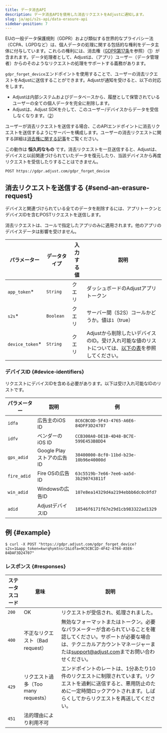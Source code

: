 ```yaml
---
title: データ消去API
description: データ消去APIを使用した消去リクエストをAdjustに通知します。
slug: ja/api/s2s-api/data-erasure-api
sidebar-position: 7
---
```


EUの一般データ保護規則（GDPR）および類似する世界的なプライバシー法（CCPA、LGPDなど）は、個人データの処理に関する包括的な権利をデータ主体に付与しています。これらの権利には、消去権（[GDPR第17条](https://gdpr.eu/article-17-right-to-be-forgotten/)を参照）（[1](https://help.adjust.com/ja/article/gdpr#ref-1)）が含まれます。データ処理者として、Adjustは、（アプリ）ユーザー（データ管理者）からのそのようなリクエストの処理をサポートする義務があります。

`gdpr_forget_device`エンドポイントを使用することで、ユーザーの消去リクエストをAdjustに送信することができます。Adjustが通知を受けると、以下の対応をします。

- Adjustは内部システムおよびデータベースから、履歴として保管されているユーザーの全ての個人データを完全に削除します。
- Adjustは、Adjust SDKを介して、このユーザー/デバイスからデータを受信しなくなります。（[2](https://help.adjust.com/ja/article/gdpr#ref-2)）

ユーザーが消去リクエストを送信する場合、このAPIエンドポイントに消去リクエストを送信するようにサーバーを構成します。ユーザーの消去リクエストに関する詳細は[消去権に関する記事](https://help.adjust.com/ja/article/gdpr)をご覧ください。

<Callout type="important">

この動作は **恒久的なもの** です。消去リクエストを一旦送信すると、Adjustは、デバイスと以前関連づけられていたデータを復元したり、当該デバイスから再度リクエストを受信したりすることはできません。

</Callout>
<CodeBlock title="エンドポイント" highlight="/gdpr_forget_device">

```http
POST https://gdpr.adjust.com/gdpr_forget_device
```

</CodeBlock>

## 消去リクエストを送信する {#send-an-erasure-request}

デバイスと関連づけられている全てのデータを削除するには、アプリトークンとデバイスIDを含むPOSTリクエストを送信します。

<Callout type="note">

消去リクエストは、コールで指定したアプリのみに適用されます。他のアプリのデバイスデータは影響を受けません。

</Callout>

| パラメーター     | データタイプ | 入力する値 | 説明                                                                                                              |
| ---------------- | ------------ | ---------- | ----------------------------------------------------------------------------------------------------------------- |
| `app_token`\*    | `String`     | クエリ     | ダッシュボードのAdjustアプリトークン                                                                              |
| `s2s`\*          | `Boolean`    | クエリ     | サーバー間（S2S）コールかどうか。値は`1`（true）                                                                  |
| `device_token`\* | `String`     | クエリ     | Adjustから削除したいデバイスのID。受け入れ可能な値のリストについては、[以下の表](#device-ids)を参照してください。 |

### デバイスID {#device-identifiers}

リクエストにデバイスIDを含める必要があります。以下は受け入れ可能なIDのリストです。

| パラメーター | 説明                      | 例                                     |
| ------------ | ------------------------- | -------------------------------------- |
| `idfa`       | 広告主のiOS ID            | `8C6CBCOD-5F43-4765-A6E6-84DFF3D24707` |
| `idfv`       | ベンダーのiOS ID          | `CCB300A0-DE1B-4D48-BC7E-599E453B8DD4` |
| `gps_adid`   | Google Playストアの広告ID | `38400000-8cf0-11bd-b23e-10b96e40000d` |
| `fire_adid`  | Fire OSの広告ID           | `63c5519b-7e66-7ee6-aa5d-3b290743811f` |
| `win_adid`   | Windowsの広告ID           | `107e8ea14329d4a2194ebbb6dc0c0fd7`     |
| `adid`       | AdjustデバイスID          | `18546f6171f67e29d1cb983322ad1329`     |

## 例 {#example}

<CodeBlock title="cURL" highlight="app_token=kwrqhymtnsr2&idfa=9C5CBC1D-4F42-4764-A5E6-84DAF3D24707">

```console
$ curl -X POST "https://gdpr.adjust.com/gdpr_forget_device?s2s=1&app_token=kwrqhymtnsr2&idfa=9C5CBC1D-4F42-4764-A5E6-84DAF3D24707"
```

</CodeBlock>

### レスポンス {#responses}

| ステータスコード | 意味                                | 説明                                                                                                                                                                                                                                |
| ---------------- | ----------------------------------- | ----------------------------------------------------------------------------------------------------------------------------------------------------------------------------------------------------------------------------------- |
| `200`            | OK                                  | リクエストが受信され、処理されました。                                                                                                                                                                                              |
| `400`            | 不正なリクエスト（Bad request）     | 無効なフォーマットまたはトークン。必要なパラメーターが含められていることを確認してください。サポートが必要な場合は、テクニカルアカウントマネージャーまたは[support@adjust.com](mailto:support@adjust.com)までお問い合わせください。 |
| `429`            | リクエスト過多（Too many requests） | エンドポイントのレートは、1分あたり10件のリクエストに制限されています。リクエストを過剰に送信すると、悪用防止のために一定時間ロックアウトされます。しばらくしてからリクエストを再送してください。                                   |
| `451`            | 法的理由により利用不可              |                                                                                                                                                                                                                                     |
